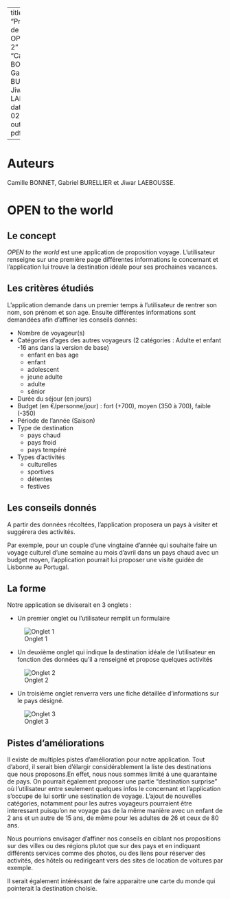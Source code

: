 
---
title: "Présentation de projet OPEN Groupe 2"
author: "Camille BONNET, Gabriel BURELLIER et Jiwar LAEBOUSSE"
date: "2024-02-12"
output: pdf_document

---

# Auteurs

Camille BONNET, Gabriel BURELLIER et Jiwar LAEBOUSSE.

# OPEN to the world

## Le concept

*OPEN to the world* est une application de proposition voyage. L'utilisateur renseigne sur une première page différentes informations le concernant et l'application lui trouve la destination idéale pour ses prochaines vacances.

## Les critères étudiés

L'application demande dans un premier temps à l'utilisateur de rentrer son nom, son prénom et son age.
Ensuite différentes informations sont demandées afin d'affiner les conseils donnés:


-   Nombre de voyageur(s)
-   Catégories d'ages des autres voyageurs (2 catégories : Adulte et enfant -16 ans dans la version de base)
    -   enfant en bas age
    -   enfant 
    -   adolescent 
    -   jeune adulte 
    -   adulte 
    -   sénior
-   Durée du séjour (en jours)
-   Budget (en €/personne/jour) : fort (+700), moyen (350 à 700), faible (-350)
-   Période de l'année (Saison)
-   Type de destination
    -   pays chaud
    -   pays froid
    -   pays tempéré
-   Types d'activités 
    -   culturelles
    -   sportives
    -   détentes
    -   festives

## Les conseils donnés

A partir des données récoltées, l'application proposera un pays à visiter et suggérera des activités.

Par exemple, pour un couple d'une vingtaine d'année qui souhaite faire un voyage culturel d'une semaine au mois d'avril dans un pays chaud avec un budget moyen, l'application pourrait lui proposer une visite guidée de Lisbonne au Portugal. 

## La forme

Notre application se diviserait en 3 onglets : 

-   Un premier onglet ou l'utilisateur remplit un formulaire

![Onglet 1](visuel_cahier_des_charges/onglet1.png)

-   Un deuxième onglet qui indique la destination idéale de l'utilisateur en fonction des données qu'il a renseigné et propose quelques activités

![Onglet 2](visuel_cahier_des_charges/onglet2.png)

-   Un troisième onglet renverra vers une fiche détaillée d'informations sur le pays désigné.

![Onglet 3](visuel_cahier_des_charges/onglet3.png)

\newpage

## Pistes d'améliorations

Il existe de multiples pistes d'amélioration pour notre application. Tout d'abord, il serait bien d'élargir considérablement la liste des destinations que nous proposons.En effet, nous nous sommes limité à une quarantaine de pays. On pourrait également proposer une partie "destination surprise" où l'utilisateur entre seulement quelques infos le concernant et l'application s'occupe de lui sortir une sestination de voyage. L'ajout de nouvelles catégories, notamment pour les autres voyageurs pourraient être interessant puisqu'on ne voyage pas de la même manière avec un enfant de 2 ans et un autre de 15 ans, de même pour les adultes de 26 et ceux de 80 ans.

Nous pourrions envisager d'affiner nos conseils en ciblant nos propositions sur des villes ou des régions plutot que sur des pays et en indiquant différents services comme des photos, ou des liens pour réserver des activités, des hôtels ou redirigeant vers des sites de location de voitures par exemple.

Il serait également intéréssant de faire apparaitre une carte du monde qui pointerait la destination choisie.

